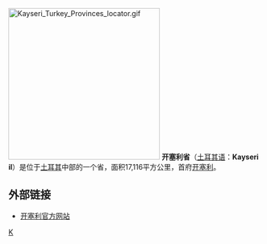 {{NoteTA
|1=zh:开塞利;zh-tw:開瑟里;
}}
[[File:Kayseri_Turkey_Provinces_locator.gif|300px]]
'''开塞利省'''（[[土耳其语|土耳其语]]：'''Kayseri il'''）是位于[[土耳其|土耳其]]中部的一个省，面积17,116平方公里，首府[[开塞利|开塞利]]。

== 外部链接 ==
* [http://www.kayseri.gov.tr 开塞利官方网站] {{Wayback|url=http://www.kayseri.gov.tr/ |date=20060406112652 }}

{{WAsia-stub}}
{{Turkey}}

[[Category:土耳其行政區劃|K]]